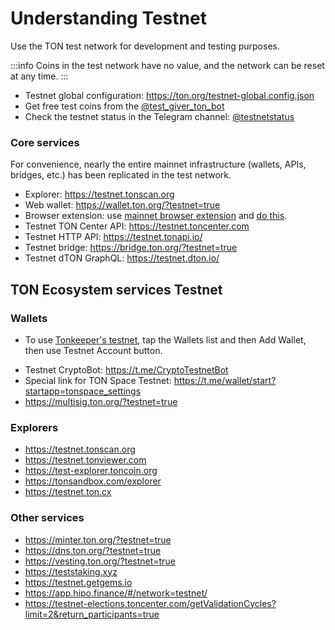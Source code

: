 
# Understanding Testnet

Use the TON test network for development and testing purposes.

:::info
Coins in the test network have no value, and the network can be reset at any time.
:::

* Testnet global configuration: https://ton.org/testnet-global.config.json
* Get free test coins from the [@test_giver_ton_bot](https://t.me/testgiver_ton_bot)
* Check the testnet status in the Telegram channel: [@testnetstatus](https://t.me/testnetstatus)

### Core services

For convenience, nearly the entire mainnet infrastructure (wallets, APIs, bridges, etc.) has been replicated in the test network.

* Explorer: https://testnet.tonscan.org
* Web wallet: https://wallet.ton.org/?testnet=true
* Browser extension: use [mainnet browser extension](https://chrome.google.com/webstore/detail/ton-wallet/nphplpgoakhhjchkkhmiggakijnkhfnd) and [do this](https://github.com/toncenter/ton-wallet#switch-between-mainnettestnet-in-extension).
* Testnet TON Center API: https://testnet.toncenter.com
* Testnet HTTP API: https://testnet.tonapi.io/
* Testnet bridge: https://bridge.ton.org/?testnet=true
* Testnet dTON GraphQL: https://testnet.dton.io/

## TON Ecosystem services Testnet

### Wallets

* To use [Tonkeeper's testnet](https://tonkeeper.com/), tap the Wallets list and then Add Wallet, then use Testnet Account button.

- Testnet CryptoBot: https://t.me/CryptoTestnetBot
- Special link for TON Space Testnet: https://t.me/wallet/start?startapp=tonspace_settings
- https://multisig.ton.org/?testnet=true

### Explorers

* https://testnet.tonscan.org
* https://testnet.tonviewer.com
* https://test-explorer.toncoin.org
* https://tonsandbox.com/explorer
* https://testnet.ton.cx

### Other services

* https://minter.ton.org/?testnet=true
* https://dns.ton.org/?testnet=true
* https://vesting.ton.org/?testnet=true
* https://teststaking.xyz
* https://testnet.getgems.io
* https://app.hipo.finance/#/network=testnet/
* https://testnet-elections.toncenter.com/getValidationCycles?limit=2&return_participants=true

<Feedback />
